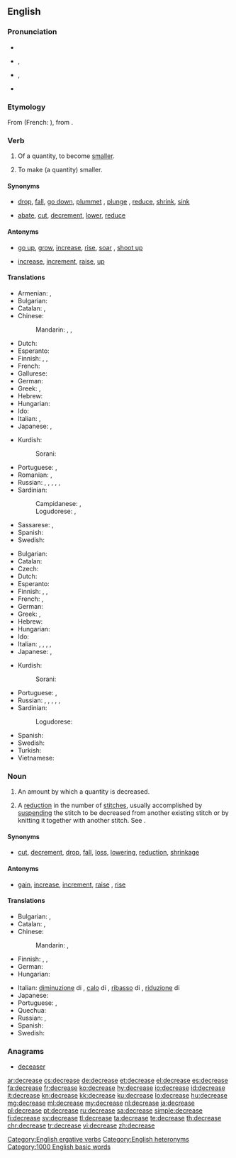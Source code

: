 ==English==

===Pronunciation===
* {{audio|En-us-decrease.ogg|Audio (US)|lang=en}}
* {{a|verb}} {{enPR|dĭkrēs'}}, {{IPA|/dɪˈkɹiːs/|lang=en}}
* {{a|noun}} {{enPR|dē'krēs}}, {{IPA|/ˈdiːkɹiːs/|lang=en}}
* {{rhymes|iːs|lang=en}}

===Etymology===
From {{etyl|fro|en}} {{term|descreistre|lang=fro}} (French: {{term|décroître|lang=fr}}), from {{etyl|la|en}} {{term|decrescere|lang=la}}.

===Verb===
{{en-verb|decreas}}

# {{context|intransitive|lang=en}} Of a quantity, to become [[smaller]].
# {{context|transitive|lang=en}} To make (a quantity) smaller.

====Synonyms====
* {{sense|become smaller}} [[drop]], [[fall]], [[go down]], [[plummet]] {{qualifier|rapidly}}, [[plunge]] {{qualifier|rapidly}}, [[reduce]], [[shrink]], [[sink]]
* {{sense|make smaller}} [[abate]], [[cut]], [[decrement]], [[lower]], [[reduce]]

====Antonyms====
* {{sense|become larger}} [[go up]], [[grow]], [[increase]], [[rise]], [[soar]] {{qualifier|rapidly}}, [[shoot up]] {{qualifier|rapidly}}
* {{sense|make larger}} [[increase]], [[increment]], [[raise]], [[up]] {{qualifier|informal}}

====Translations====
{{trans-top|become smaller}}
* Armenian: {{t|hy|փոքրանալ}}, {{t+|hy|պակասել}}
* Bulgarian: {{t|bg|намалявам се|tr=namaljávam se}}
* Catalan: {{t+|ca|decréixer}}, {{t+|ca|disminuir}}
* Chinese:
*: Mandarin: {{t+|cmn|減少|sc=Hani}}, {{t+|cmn|减少|tr=jiǎnshǎo|sc=Hani}}, {{t+|cmn|下降|tr=xiàjiàng|sc=Hani}}
* Dutch: {{t+|nl|afnemen}}
* Esperanto: {{t|eo|malpliiĝi}}
* Finnish: {{t+|fi|pienetä}}, {{t+|fi|vähetä}}, {{t+|fi|pienentyä}}
* French: {{t+|fr|diminuer}}
* Gallurese: {{t|sdn|affluscià}}
* German: {{t+|de|abnehmen}}
* Greek: {{t+|el|μειώνομαι}}, {{t+|el|λιγοστεύω}}
* Hebrew: {{t|he|פחת|tr=pakhát}}
* Hungarian: {{t+|hu|csökken}}
* Ido: {{t+|io|diminutar}}
* Italian: {{t+|it|diminuire}}, {{t+|it|calare}}
* Japanese: {{t+|ja|減少|tr=げんしょうする, genshō suru|alt=減少する|sc=Jpan}}, {{t+|ja|減る|tr=へる, heru|sc=Jpan}}
{{trans-mid}}
* Kurdish:
*: Sorani: {{t|ckb|که‌م کردن|sc=ku-Arab}}
* Portuguese: {{t+|pt|diminuir}}, {{t+|pt|reduzir}}
* Romanian: {{t+|ro|descrește}}, {{t+|ro|scădea}}
* Russian: {{t+|ru|уменьша́ться|impf}}, {{t+|ru|уме́ньшиться|pf}}, {{t+|ru|снижа́ться|impf}}, {{t+|ru|сни́зиться|pf}}, {{t+|ru|понижа́ться|impf}}, {{t+|ru|пони́зиться|pf}}
* Sardinian:
*: Campidanese: {{t|sc|calai}}, {{t|sc|menguai}}
*: Logudorese: {{t|sc|menguare}}, {{t|sc|minimare}}
* Sassarese: {{t|sdc|miminà}}, {{t|sdc|abbracà}}
* Spanish: {{t+|es|disminuir}}
* Swedish: {{t+|sv|minska}}
{{trans-bottom}}

{{trans-top|make smaller}}
* Bulgarian: {{t+|bg|намалявам|tr=namaljávam}}
* Catalan: {{t+|ca|disminuir}}
* Czech: {{t+|cs|snížit}}
* Dutch: {{t+|nl|verminderen}}
* Esperanto: {{t|eo|malpliigi}}
* Finnish: {{t+|fi|laskea}}, {{t+|fi|vähentää}}, {{t+|fi|pienentää}}
* French: {{t+|fr|diminuer}}, {{t+|fr|réduire}}
* German: {{t+|de|verringern}}
* Greek: {{t+|el|μειώνω}}, {{t+|el|ελαττώνω}}
* Hebrew: {{t|he|הפחית|tr=hifkhít}}
* Hungarian: {{t+|hu|csökkent}}
* Ido: {{t+|io|diminutar}}
* Italian: {{t+|it|diminuire}}, {{t|it|far calare}}, {{t+|it|ribassare}}, {{t+|it|ridurre}}, {{t|it|decrementare}}
* Japanese: {{t+|ja|減少|alt=減少させる|tr=げんしょうさせる, genshō saseru|sc=Jpan}}, {{t|ja|減らす|tr=へらす, herasu|sc=Jpan}}
{{trans-mid}}
* Kurdish:
*: Sorani: {{t|ckb|که‌م کردن|sc=ku-Arab}}
* Portuguese: {{t+|pt|diminuir}}, {{t+|pt|reduzir}}
* Russian: {{t+|ru|уменьша́ть|impf}}, {{t+|ru|уме́ньшить|pf}}, {{t+|ru|понижа́ть|impf}}, {{t+|ru|пони́зить|pf}}, {{t+|ru|снижа́ть|impf}}, {{t+|ru|сни́зить|pf}}
* Sardinian:
*: Logudorese: {{t|sc|mèngua}}
* Spanish: {{t+|es|disminuir}}
* Swedish: {{t+|sv|minska}}
* Turkish: {{t+|tr|azaltmak}}
* Vietnamese: {{t+|vi|hạ}}
{{trans-bottom}}

===Noun===
{{en-noun}}

# An amount by which a quantity is decreased.
# {{context|knitting|lang=en}} A [[reduction]] in the number of [[stitch]]es, usually accomplished by [[suspend]]ing the stitch to be decreased from another existing stitch or by knitting it together with another stitch. See {{w|Decrease (knitting)}}.

====Synonyms====
* {{sense|amount by which a quantity is decreased}} [[cut]], [[decrement]], [[drop]], [[fall]], [[loss]], [[lowering]], [[reduction]], [[shrinkage]]

====Antonyms====
* {{sense|amount by which a quantity is decreased}} [[gain]], [[increase]], [[increment]], [[raise]] {{qualifier|US, of pay}}, [[rise]]

====Translations====
{{trans-top|amount of decrease}}
* Bulgarian: {{t+|bg|намаляване|n}}, {{t+|bg|намаление|n}}
* Catalan: {{t|ca|disminució|f}}, {{t|ca|decreixença|f}}
* Chinese:
*: Mandarin: {{t+|cmn|減少|sc=Hani}}, {{t+|cmn|减少|tr=jiǎnshǎo|sc=Hani}}
* Finnish: {{t+|fi|lasku}}, {{t|fi|vähenemä}}, {{t+|fi|vähennys}}
* German: {{t+|de|Verringerung|f}}
* Hungarian: {{t+|hu|csökkenés}}
{{trans-mid}}
* Italian: [[diminuzione]] di {{g|f}}, [[calo]] di {{g|m}}, [[ribasso]] di {{g|m}}, [[riduzione]] di {{g|f}}
* Japanese: {{t+|ja|減少|tr=げんしょう, genshō|sc=Jpan}}
* Portuguese: {{t+|pt|redução|f}}, {{t+|pt|diminuição|f}}
* Quechua: {{t|qu|yawyay}}
* Russian: {{t+|ru|уменьше́ние|n}}, {{t+|ru|сниже́ние|n}}
* Spanish: {{t+|es|disminución|f}}
* Swedish: {{t+|sv|minskning|c}}
{{trans-bottom}}

===Anagrams===
* [[deceaser#English|deceaser]]

[[Category:English ergative verbs]]
[[Category:English heteronyms]]

[[Category:1000 English basic words]]

[[ar:decrease]]
[[cs:decrease]]
[[de:decrease]]
[[et:decrease]]
[[el:decrease]]
[[es:decrease]]
[[fa:decrease]]
[[fr:decrease]]
[[ko:decrease]]
[[hy:decrease]]
[[io:decrease]]
[[id:decrease]]
[[it:decrease]]
[[kn:decrease]]
[[kk:decrease]]
[[ku:decrease]]
[[lo:decrease]]
[[hu:decrease]]
[[mg:decrease]]
[[ml:decrease]]
[[my:decrease]]
[[nl:decrease]]
[[ja:decrease]]
[[pl:decrease]]
[[pt:decrease]]
[[ru:decrease]]
[[sa:decrease]]
[[simple:decrease]]
[[fi:decrease]]
[[sv:decrease]]
[[tl:decrease]]
[[ta:decrease]]
[[te:decrease]]
[[th:decrease]]
[[chr:decrease]]
[[tr:decrease]]
[[vi:decrease]]
[[zh:decrease]]
